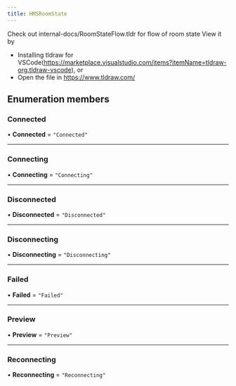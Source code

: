 ```yaml
---
title: HMSRoomState
---
```


Check out internal-docs/RoomStateFlow.tldr for flow of room state
View it by

- Installing tldraw for VSCode(https://marketplace.visualstudio.com/items?itemName=tldraw-org.tldraw-vscode), or
- Open the file in https://www.tldraw.com/

## Enumeration members

### Connected

• **Connected** = `"Connected"`

---

### Connecting

• **Connecting** = `"Connecting"`

---

### Disconnected

• **Disconnected** = `"Disconnected"`

---

### Disconnecting

• **Disconnecting** = `"Disconnecting"`

---

### Failed

• **Failed** = `"Failed"`

---

### Preview

• **Preview** = `"Preview"`

---

### Reconnecting

• **Reconnecting** = `"Reconnecting"`
